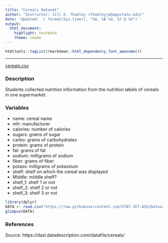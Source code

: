 ```yaml
---
title: "Cereals Dataset"
author: "Instructor: Jill E. Thomley (thomleyje@appstate.edu)"
date: 'Updated: `r format(Sys.time(), "%A, %B %d, %Y @ %X")`'
output: 
  html_document: 
    highlight: textmate
    theme: cosmo
---
```


```r
htmltools::tagList(rmarkdown::html_dependency_font_awesome())
```

<hr>

<i class="fas fa-database"></i> [cereals.csv](https://raw.githubusercontent.com/STAT-JET-ASU/Datasets/master/Instructor/cereals.csv)


### Description

Students collected nutrition information from the nutrition labels of cereals in one supermarket.


### Variables

* name: cereal name
* mfr: manufacturer
* calories: number of calories
* sugars: grams of sugar
* carbo: grams of carbohydrates
* protein: grams of protein
* fat: grams of fat
* sodium: milligrams of sodium
* fiber: grams of fiber
* potass: milligrams of potassium
* shelf: shelf on which the cereal was displayed
* Middle: middle shelf?
* shelf_1: shelf 1 or not
* shelf_2: shelf 2 or not
* shelf_3: shelf 3 or not

```r
library(dplyr)
DATA <- read.csv("https://raw.githubusercontent.com/STAT-JET-ASU/Datasets/master/Instructor/cereals.csv")
glimpse(DATA)
```


### References

Source: https://dasl.datadescription.com/datafile/cereals/

